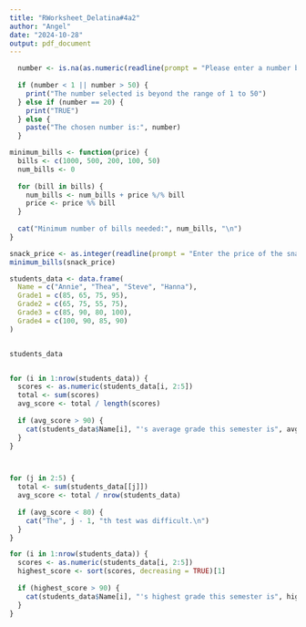 ```yaml
---
title: "RWorksheet_Delatina#4a2"
author: "Angel"
date: "2024-10-28"
output: pdf_document
---
```


```r
  number <- is.na(as.numeric(readline(prompt = "Please enter a number between 1 and 50: ")))
  
  if (number < 1 || number > 50) {
    print("The number selected is beyond the range of 1 to 50")
  } else if (number == 20) {
    print("TRUE")  
  } else {
    paste("The chosen number is:", number)  
  }
```
```r
minimum_bills <- function(price) {
  bills <- c(1000, 500, 200, 100, 50)
  num_bills <- 0
  
  for (bill in bills) {
    num_bills <- num_bills + price %/% bill
    price <- price %% bill
  }
  
  cat("Minimum number of bills needed:", num_bills, "\n")
}

snack_price <- as.integer(readline(prompt = "Enter the price of the snack (divisible by 50): "))
minimum_bills(snack_price)

```
```r
students_data <- data.frame(
  Name = c("Annie", "Thea", "Steve", "Hanna"),
  Grade1 = c(85, 65, 75, 95),
  Grade2 = c(65, 75, 55, 75),
  Grade3 = c(85, 90, 80, 100),
  Grade4 = c(100, 90, 85, 90)
)


students_data



```

```r
for (i in 1:nrow(students_data)) {
  scores <- as.numeric(students_data[i, 2:5])
  total <- sum(scores)
  avg_score <- total / length(scores)
  
  if (avg_score > 90) {
    cat(students_data$Name[i], "'s average grade this semester is", avg_score, "\n")
  }
}




```

```r
for (j in 2:5) {
  total <- sum(students_data[[j]])
  avg_score <- total / nrow(students_data)
  
  if (avg_score < 80) {
    cat("The", j - 1, "th test was difficult.\n")
  }
}

```

```r

for (i in 1:nrow(students_data)) {
  scores <- as.numeric(students_data[i, 2:5])
  highest_score <- sort(scores, decreasing = TRUE)[1]
  
  if (highest_score > 90) {
    cat(students_data$Name[i], "'s highest grade this semester is", highest_score, "\n")
  }
}



```

